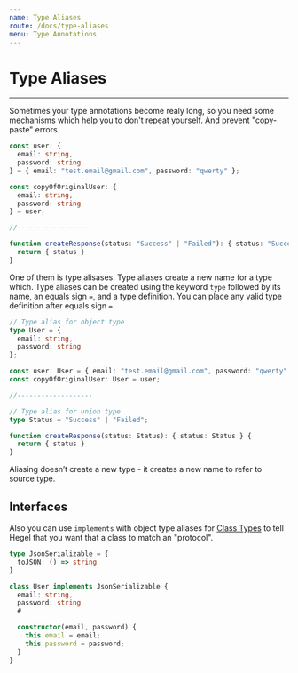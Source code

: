 ```yaml
---
name: Type Aliases
route: /docs/type-aliases
menu: Type Annotations
---
```


# Type Aliases
----------------

Sometimes your type annotations become realy long, so you need some mechanisms which help you to don't repeat yourself. And prevent "copy-paste" errors.

```typescript
const user: {
  email: string,
  password: string
} = { email: "test.email@gmail.com", password: "qwerty" };

const copyOfOriginalUser: {
  email: string,
  password: string
} = user;

//-------------------

function createResponse(status: "Success" | "Failed"): { status: "Success" | "Failed" } {
  return { status }
}
```


One of them is type alisases. Type aliases create a new name for a type which.
Type aliases can be created using the keyword `type` followed by its name, an equals sign `=`, and a type definition. You can place any valid type definition after equals sign `=`.

```typescript
// Type alias for object type
type User = {
  email: string,
  password: string
};

const user: User = { email: "test.email@gmail.com", password: "qwerty" };
const copyOfOriginalUser: User = user;

//-------------------

// Type alias for union type
type Status = "Success" | "Failed";

function createResponse(status: Status): { status: Status } {
  return { status }
}
```

Aliasing doesn’t create a new type - it creates a new name to refer to source type.

## Interfaces

Also you can use `implements` with object type aliases for [Class Types](/docs/class-types) to tell Hegel that you want that a class to match an "protocol".

```typescript
type JsonSerializable = {
  toJSON: () => string
}

class User implements JsonSerializable {
  email: string,
  password: string
  #

  constructor(email, password) {
    this.email = email;
    this.password = password;
  }
}
```